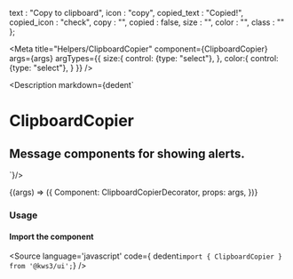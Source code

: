 
  text : "Copy to clipboard",
  icon : "copy",
  copied_text : "Copied!",
  copied_icon : "check",
  copy : "",
  copied : false,
  size : "",
  color : "",
  class : ""
};

<Meta
  title="Helpers/ClipboardCopier"
  component={ClipboardCopier}
  args={args}
  argTypes={{
    size:{
      control: {type: "select"},
    },
    color:{
      control: {type: "select"},
    }
  }}
/>

<Description markdown={dedent`
# ClipboardCopier
## Message components for showing alerts.
`}/>

<Canvas>
  <Story
  name="ClipboardCopier"
  args={args}
  >
  {(args) => ({
    Component: ClipboardCopierDecorator,
    props: args,
  })}
  </Story>
</Canvas>

<ArgsTable story="ClipboardCopier" />

### Usage
#### Import the component
<Source
  language='javascript'
  code={ dedent`import { ClipboardCopier } from '@kws3/ui';`}
/>